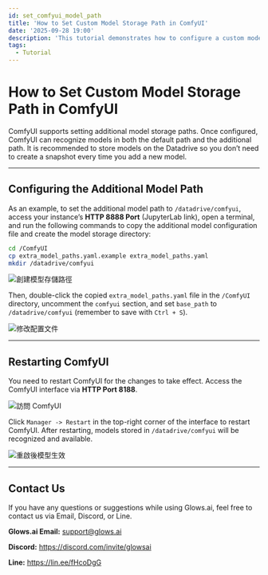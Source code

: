 ```yaml
---
id: set_comfyui_model_path
title: 'How to Set Custom Model Storage Path in ComfyUI'
date: '2025-09-28 19:00'
description: 'This tutorial demonstrates how to configure a custom model storage path in ComfyUI, allowing it to recognize models in both the default and additional paths, and avoid creating a snapshot every time a new model is added.'
tags:
  - Tutorial
---
```


# How to Set Custom Model Storage Path in ComfyUI

ComfyUI supports setting additional model storage paths. Once configured, ComfyUI can recognize models in both the default path and the additional path. It is recommended to store models on the Datadrive so you don’t need to create a snapshot every time you add a new model.

---

## Configuring the Additional Model Path

As an example, to set the additional model path to `/datadrive/comfyui`, access your instance’s **HTTP 8888 Port** (JupyterLab link), open a terminal, and run the following commands to copy the additional model configuration file and create the model storage directory:

```bash
cd /ComfyUI
cp extra_model_paths.yaml.example extra_model_paths.yaml
mkdir /datadrive/comfyui
```

![創建模型存儲路徑](./img/tutorials-images/comfyui-path/image-20250904135537054.png)

Then, double-click the copied `extra_model_paths.yaml` file in the `/ComfyUI` directory, uncomment the `comfyui` section, and set `base_path` to `/datadrive/comfyui` (remember to save with `Ctrl + S`).

![修改配置文件](./img/tutorials-images/comfyui-path/image-20250904135508173.png)

---

## Restarting ComfyUI

You need to restart ComfyUI for the changes to take effect. Access the ComfyUI interface via **HTTP Port 8188**.

![訪問 ComfyUI](./img/tutorials-images/comfyui-path/image-20250905105554414.png)

Click `Manager -> Restart` in the top-right corner of the interface to restart ComfyUI. After restarting, models stored in `/datadrive/comfyui` will be recognized and available.

![重啟後模型生效](./img/tutorials-images/comfyui-path/image-20250905105632515.png)

---

## Contact Us

If you have any questions or suggestions while using Glows.ai, feel free to contact us via Email, Discord, or Line.

**Glows.ai Email:** support@glows.ai

**Discord:** https://discord.com/invite/glowsai

**Line:** https://lin.ee/fHcoDgG
